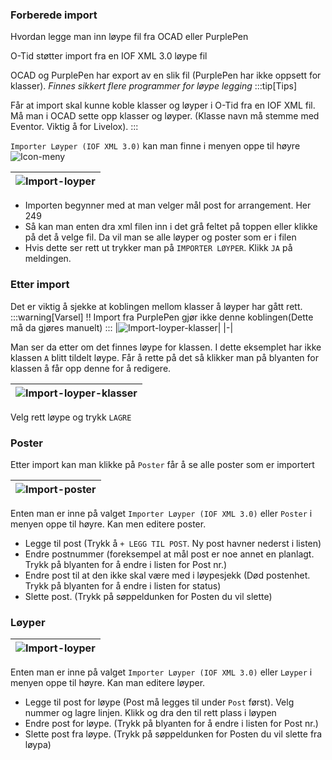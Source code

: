 
### Forberede import
Hvordan legge man inn løype fil fra OCAD eller PurplePen

O-Tid støtter import fra en IOF XML 3.0 løype fil

OCAD og PurplePen har export av en slik fil (PurplePen har ikke oppsett for klasser). _Finnes sikkert flere programmer for løype legging_
:::tip[Tips]


Får at import skal kunne koble klasser og løyper i O-Tid fra en IOF XML fil.
Må man i OCAD sette opp klasser og løyper. (Klasse navn må stemme med Eventor. Viktig å for Livelox).
:::

`Importer Løyper (IOF XML 3.0)` kan man finne i menyen oppe til høyre ![Icon-meny](/img/Ikonmeny.png)

|![Import-loyper](/img/importiofxml_1.png)|
|-|

- Importen begynner med at man velger mål post for arrangement. Her 249
- Så kan man enten dra xml filen inn i det grå feltet på toppen eller klikke på det å velge fil.
Da vil man se alle løyper og poster som er i filen
- Hvis dette ser rett ut trykker man på `IMPORTER LØYPER`. Klikk `JA` på meldingen.

### Etter import

Det er viktig å sjekke at koblingen mellom klasser å løyper har gått rett.
:::warning[Varsel]
!! Import fra PurplePen gjør ikke denne koblingen(Dette må da gjøres manuelt)
:::
|![Import-loyper-klasser](/img/importiofxml_4.png)|
|-|

Man ser da etter om det finnes løype for klassen. I dette eksemplet har ikke klassen `A` blitt tildelt løype.
Får å rette på det så klikker man på blyanten for klassen å får opp denne for å redigere.

|![Import-loyper-klasser](/img/importiofxml_5.png)|
|-|

Velg rett løype og trykk `LAGRE`


### Poster
Etter import kan man klikke på `Poster` får å se alle poster som er importert

|![Import-poster](/img/importiofxml_2.png)|
|-|

Enten man er inne på valget `Importer Løyper (IOF XML 3.0)` eller `Poster` i menyen oppe til høyre. Kan men editere poster.

- Legge til post (Trykk å `+ LEGG TIL POST`. Ny post havner nederst i listen)
- Endre postnummer (foreksempel at mål post er noe annet en planlagt. Trykk på blyanten for å endre i listen for Post nr.)
- Endre post til at den ikke skal være med i løypesjekk (Død postenhet. Trykk på blyanten for å endre i listen for status)
- Slette post. (Trykk på søppeldunken for Posten du vil slette)

### Løyper

|![Import-loyper](/img/importiofxml_3.png)|
|-|

Enten man er inne på valget `Importer Løyper (IOF XML 3.0)` eller `Løyper` i menyen oppe til høyre. Kan man editere løyper.

- Legge til post for løype (Post må legges til under `Post` først). Velg nummer og lagre linjen. Klikk og dra den til rett plass i løypen
- Endre post for løype. (Trykk på blyanten for å endre i listen for Post nr.)
- Slette post fra løype. (Trykk på søppeldunken for Posten du vil slette fra løypa)